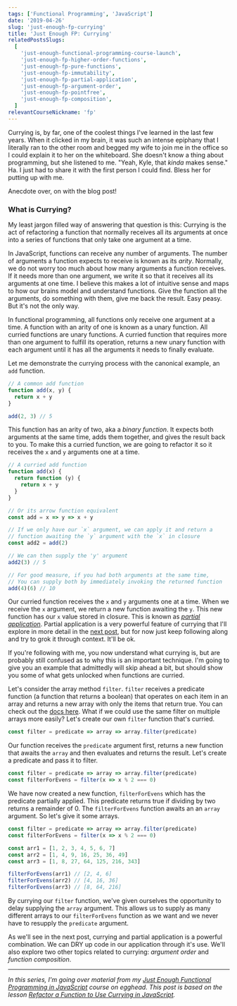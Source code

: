 ```yaml
---
tags: ['Functional Programming', 'JavaScript']
date: '2019-04-26'
slug: 'just-enough-fp-currying'
title: 'Just Enough FP: Currying'
relatedPostsSlugs:
  [
    'just-enough-functional-programming-course-launch',
    'just-enough-fp-higher-order-functions',
    'just-enough-fp-pure-functions',
    'just-enough-fp-immutability',
    'just-enough-fp-partial-application',
    'just-enough-fp-argument-order',
    'just-enough-fp-pointfree',
    'just-enough-fp-composition',
  ]
relevantCourseNickname: 'fp'
---
```


Currying is, by far, one of the coolest things I've learned in the last few years. When it clicked in my brain, it was such an intense epiphany that I literally ran to the other room and begged my wife to join me in the office so I could explain it to her on the whiteboard. She doesn't know a thing about programming, but she listened to me. "Yeah, Kyle, that _kinda_ makes sense." Ha. I just had to share it with the first person I could find. Bless her for putting up with me.

Anecdote over, on with the blog post!

### What is Currying?

My least jargon filled way of answering that question is this: Currying is the act of refactoring a function that normally receives all its arguments at once into a series of functions that only take one argument at a time.

In JavaScript, functions can receive any number of arguments. The number of arguments a function expects to receive is known as its _arity_. Normally, we do not worry too much about how many arguments a function receives. If it needs more than one argument, we write it so that it receives all its arguments at one time. I believe this makes a lot of intuitive sense and maps to how our brains model and understand functions. Give the function all the arguments, do something with them, give me back the result. Easy peasy. But it's not the only way.

In functional programming, all functions only receive one argument at a time. A function with an arity of one is known as a unary function. All curried functions are unary functions. A curried function that requires more than one argument to fulfill its operation, returns a new unary function with each argument until it has all the arguments it needs to finally evaluate.

Let me demonstrate the currying process with the canonical example, an `add` function.

```javascript
// A common add function
function add(x, y) {
  return x + y
}

add(2, 3) // 5
```

This function has an arity of two, aka a _binary function_. It expects both arguments at the same time, adds them together, and gives the result back to you. To make this a curried function, we are going to refactor it so it receives the `x` and `y` arguments one at a time.

```javascript
// A curried add function
function add(x) {
  return function (y) {
    return x + y
  }
}

// Or its arrow function equivalent
const add = x => y => x + y

// If we only have our `x` argument, we can apply it and return a
// function awaiting the `y` argument with the `x` in closure
const add2 = add(2)

// We can then supply the 'y' argument
add2(3) // 5

// For good measure, if you had both arguments at the same time,
// You can supply both by immediately invoking the returned function
add(4)(6) // 10
```

Our curried function receives the `x` and `y` arguments one at a time. When we receive the `x` argument, we return a new function awaiting the `y`. This new function has our `x` value stored in closure. This is known as [_partial application_](/just-enough-fp-partial-application). Partial application is a very powerful feature of currying that I'll explore in more detail in the [next post](/just-enough-fp-partial-application), but for now just keep following along and try to grok it through context. It'll be ok.

If you're following with me, you now understand what currying is, but are probably still confused as to why this is an important technique. I'm going to give you an example that admittedly will skip ahead a bit, but should show you some of what gets unlocked when functions are curried.

Let's consider the array method `filter`. `filter` receives a predicate function (a function that returns a boolean) that operates on each item in an array and returns a new array with only the items that return true. You can check out the [docs here](https://developer.mozilla.org/en-US/docs/Web/JavaScript/Reference/Global_Objects/Array/filter). What if we could use the same filter on multiple arrays more easily? Let's create our own `filter` function that's curried.

```javascript
const filter = predicate => array => array.filter(predicate)
```

Our function receives the `predicate` argument first, returns a new function that awaits the `array` and then evaluates and returns the result. Let's create a predicate and pass it to filter.

```javascript
const filter = predicate => array => array.filter(predicate)
const filterForEvens = filter(x => x % 2 === 0)
```

We have now created a new function, `filterForEvens` which has the predicate partially applied. This predicate returns true if dividing by two returns a remainder of 0. The `filterForEvens` function awaits an an `array` argument. So let's give it some arrays.

```javascript
const filter = predicate => array => array.filter(predicate)
const filterForEvens = filter(x => x % 2 === 0)

const arr1 = [1, 2, 3, 4, 5, 6, 7]
const arr2 = [1, 4, 9, 16, 25, 36, 49]
const arr3 = [1, 8, 27, 64, 125, 216, 343]

filterForEvens(arr1) // [2, 4, 6]
filterForEvens(arr2) // [4, 16, 36]
filterForEvens(arr3) // [8, 64, 216]
```

By currying our `filter` function, we've given ourselves the opportunity to delay supplying the `array` argument. This allows us to supply as many different arrays to our `filterForEvens` function as we want and we never have to resupply the `predicate` argument.

As we'll see in the next post, currying and partial application is a powerful combination. We can DRY up code in our application through it's use. We'll also explore two other topics related to currying: _argument order_ and _function composition_.

---

_In this series, I'm going over material from my [Just Enough Functional Programming in JavaScript](https://egghead.io/courses/just-enough-functional-programming-in-javascript/?af=8u8eik) course on egghead. This post is based on the lesson [Refactor a Function to Use Currying in JavaScript](https://egghead.io/lessons/javascript-refactor-a-function-to-use-currying-in-javascript/?af=8u8eik)._

<EggheadEmbed
  src="https://egghead.io/lessons/javascript-refactor-a-function-to-use-currying-in-javascript/embed"
  title="Currying"
/>
